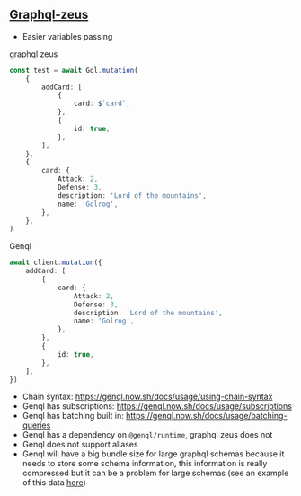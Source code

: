 ## [Graphql-zeus](https://github.com/graphql-editor/graphql-zeus)

-   Easier variables passing

graphql zeus

```ts
const test = await Gql.mutation(
    {
        addCard: [
            {
                card: $`card`,
            },
            {
                id: true,
            },
        ],
    },
    {
        card: {
            Attack: 2,
            Defense: 3,
            description: 'Lord of the mountains',
            name: 'Golrog',
        },
    },
)
```

Genql

```ts
await client.mutation({
    addCard: [
        {
            card: {
                Attack: 2,
                Defense: 3,
                description: 'Lord of the mountains',
                name: 'Golrog',
            },
        },
        {
            id: true,
        },
    ],
})
```

-   Chain syntax: https://genql.now.sh/docs/usage/using-chain-syntax
-   Genql has subscriptions: https://genql.now.sh/docs/usage/subscriptions
-   Genql has batching built in: https://genql.now.sh/docs/usage/batching-queries
-   Genql has a dependency on `@genql/runtime`, graphql zeus does not
-   Genql does not support aliases
-   Genql will have a big bundle size for large graphql schemas because it needs to store some schema information, this information is really compressed but it can be a problem for large schemas (see an example of this data [here](https://github.com/remorses/genql/blob/v2.4.0/example-usage/generated/types.esm.js))
